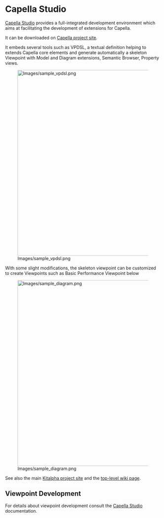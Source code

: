 = Capella Studio =

[https://github.com/eclipse-capella/capella-studio/wiki Capella Studio] provides a full-integrated development environment which aims at facilitating the development of extensions for Capella.

It can be downloaded on [https://mbse-capella.org/download.html Capella project site].

It embeds several tools such as VPDSL, a textual definition helping to extends Capella core elements and generate automatically a skeleton Viewpoint with Model and Diagram extensions, Semantic Browser, Property views.

[[File:Images/sample_vpdsl.png|thumbnail|600px]]

With some slight modifications, the skeleton viewpoint can be customized to create Viewpoints such as Basic Performance Viewpoint below

[[File:Images/sample_diagram.png|thumbnail|600px]]

See also the main [https://www.eclipse.org/kitalpha/ Kitalpha project site] and the [https://github.com/eclipse-kitalpha/kitalpha/wiki top-level wiki page].

== Viewpoint Development ==

For details about viewpoint development consult the [https://github.com/eclipse-capella/capella-studio/wiki#Viewpoint_Development Capella Studio] documentation.


